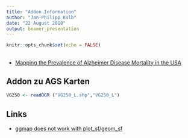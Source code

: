 ```yaml
---
title: "Addon Information"
author: "Jan-Philipp Kolb"
date: "22 August 2018"
output: beamer_presentation
---
```


```r
knitr::opts_chunk$set(echo = FALSE)
```

## 

- [Mapping the Prevalence of Alzheimer Disease Mortality in the USA](https://www.r-bloggers.com/mapping-the-prevalence-of-alzheimer-disease-mortality-in-the-usa/)

## Addon zu AGS Karten

```r
VG250 <- readOGR ("VG250_L.shp","VG250_L")
```

## Links

- [ggmap does not work with plot_sf/geom_sf](https://github.com/r-spatial/sf/issues/336)